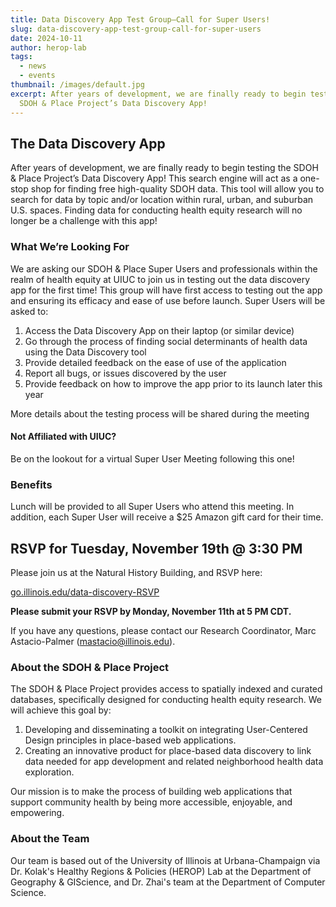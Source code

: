 ```yaml
---
title: Data Discovery App Test Group—Call for Super Users!
slug: data-discovery-app-test-group-call-for-super-users
date: 2024-10-11
author: herop-lab
tags:
  - news
  - events
thumbnail: /images/default.jpg
excerpt: After years of development, we are finally ready to begin testing the
  SDOH & Place Project’s Data Discovery App!
---
```

## The Data Discovery App

After years of development, we are finally ready to begin testing the SDOH & Place Project’s Data Discovery App! This search engine will act as a one-stop shop for finding free high-quality SDOH data. This tool will allow you to search for data by topic and/or location within rural, urban, and suburban U.S. spaces. Finding data for conducting health equity research will no longer be a challenge with this app! 

### What We’re Looking For

We are asking our SDOH & Place Super Users and professionals within the realm of health equity at UIUC to join us in testing out the data discovery app for the first time! This group will have first access to testing out the app and ensuring its efficacy and ease of use before launch. Super Users will be asked to: 

1. Access the Data Discovery App on their laptop (or similar device)
2. Go through the process of finding social determinants of health data using the Data Discovery tool 
3. Provide detailed feedback on the ease of use of the application
4. Report all bugs, or issues discovered by the user 
5. Provide feedback on how to improve the app prior to its launch later this year

More details about the testing process will be shared during the meeting

#### Not Affiliated with UIUC? 

Be on the lookout for a virtual Super User Meeting following this one! 

### Benefits

Lunch will be provided to all Super Users who attend this meeting. In addition, each Super User will receive a $25 Amazon gift card for their time.

## RSVP for Tuesday, November 19th @ 3:30 PM

Please join us at the Natural History Building, and RSVP here: 

[go.illinois.edu/data-discovery-RSVP](https://go.illinois.edu/data-discovery-RSVP)

**Please submit your RSVP by Monday, November 11th at 5 PM CDT.**

If you have any questions, please contact our Research Coordinator, Marc Astacio-Palmer (mastacio@illinois.edu). 

### About the SDOH & Place Project

The SDOH & Place Project provides access to spatially indexed and curated databases, specifically designed for conducting health equity research. We will achieve this goal by:

1. Developing and disseminating a toolkit on integrating User-Centered Design principles in place-based web applications.
2. Creating an innovative product for place-based data discovery to link data needed for app development and related neighborhood health data exploration.

Our mission is to make the process of building web applications that support community health by being more accessible, enjoyable, and empowering.

### About the Team

Our team is based out of the University of Illinois at Urbana-Champaign via Dr. Kolak's Healthy Regions & Policies (HEROP) Lab at the Department of Geography & GIScience, and Dr. Zhai's team at the Department of Computer Science.
